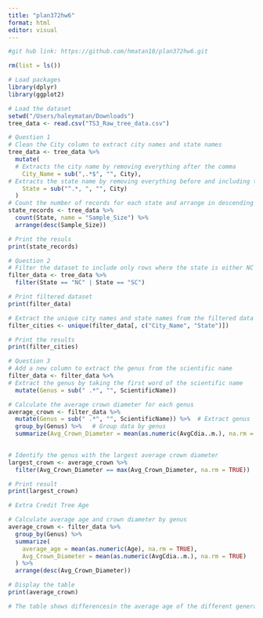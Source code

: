 ```yaml
---
title: "plan372hw6"
format: html
editor: visual
---
```


```r
#git hub link: https://github.com/hmatan18/plan372hw6.git

rm(list = ls())

# Load packages
library(dplyr)
library(ggplot2)

# Load the dataset
setwd("/Users/haleymatan/Downloads")
tree_data <- read.csv("TS3_Raw_tree_data.csv")
```

```r
# Question 1
# Clean the City column to extract city names and state names
tree_data <- tree_data %>%
  mutate(
  # Extracts the city name by removing everything after the comma
    City_Name = sub(",.*$", "", City), 
# Extracts the state name by removing everything before and including the comma
    State = sub("^.*, ", "", City)     
  )
# Count the number of records for each state and arrange in descending order of sample size
state_records <- tree_data %>%
  count(State, name = "Sample_Size") %>%
  arrange(desc(Sample_Size))

# Print the resuls
print(state_records)
```

```r
# Question 2
# Filter the dataset to include only rows where the state is either NC or SC
filter_data <- tree_data %>%
  filter(State == "NC" | State == "SC")

# Print filtered dataset
print(filter_data)

# Extract the unique city names and state names from the filtered data
filter_cities <- unique(filter_data[, c("City_Name", "State")])

# Print the results
print(filter_cities)
```

```r
# Question 3
# Add a new column to extract the genus from the scientific name
filter_data <- filter_data %>%
# Extract the genus by taking the first word of the scientific name
  mutate(Genus = sub(" .*", "", ScientificName))

# Calculate the average crown diameter for each genus
average_crown <- filter_data %>%
  mutate(Genus = sub(" .*", "", ScientificName)) %>%  # Extract genus
  group_by(Genus) %>%   # Group data by genus
  summarize(Avg_Crown_Diameter = mean(as.numeric(AvgCdia..m.), na.rm = TRUE))  # Calculate mean crown diameter, ignoring missing values
  

# Identify the genus with the largest average crown diameter
largest_crown <- average_crown %>%
  filter(Avg_Crown_Diameter == max(Avg_Crown_Diameter, na.rm = TRUE))

# Print result
print(largest_crown)
```

```r
# Extra Credit Tree Age

# Calculate average age and crown diameter by genus
average_crown <- filter_data %>%
  group_by(Genus) %>%
  summarize(
    average_age = mean(as.numeric(Age), na.rm = TRUE),
    Avg_Crown_Diameter = mean(as.numeric(AvgCdia..m.), na.rm = TRUE)
  ) %>%
  arrange(desc(Avg_Crown_Diameter))

# Display the table 
print(average_crown)

# The table shows differencesin the average age of the different genera of trees in the dataset. Age explains the differences in crown diameter, but it’s not the only factor. For example, Carya has an average age (28.97 years) similar to Platanus, but its crown diameter (10.50 m) is significantly smaller meaning that other factors such as species growth rate influence crown diameter

```
